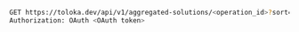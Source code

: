 ```bash
GET https://toloka.dev/api/v1/aggregated-solutions/<operation_id>?sort=task_id&limit=10&task_id_gt=<ID of the last task from the previous response>
Authorization: OAuth <OAuth token>
```